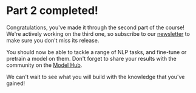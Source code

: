 # Part 2 completed!

<CourseFloatingBanner
    chapter={8}
    classNames="absolute z-10 right-0 top-0"
/>

Congratulations, you've made it through the second part of the course! We're actively working on the third one, so subscribe to our [newsletter](https://huggingface.curated.co/) to make sure you don't miss its release.

You should now be able to tackle a range of NLP tasks, and fine-tune or pretrain a model on them. Don't forget to share your results with the community on the [Model Hub](https://huggingface.co/models).

We can't wait to see what you will build with the knowledge that you've gained!
